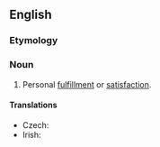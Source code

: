==English==

===Etymology===
{{prefix|en|self|fulfillment}}

===Noun===
{{en-noun|~}}

# Personal [[fulfillment]] or [[satisfaction]].

====Translations====
{{trans-top|personal fulfillment}}
* Czech: {{t|cs|sebenaplnění|n}}
* Irish: {{t|ga|féin-chomhlíonadh|m}}
{{trans-mid}}
{{trans-bottom}}